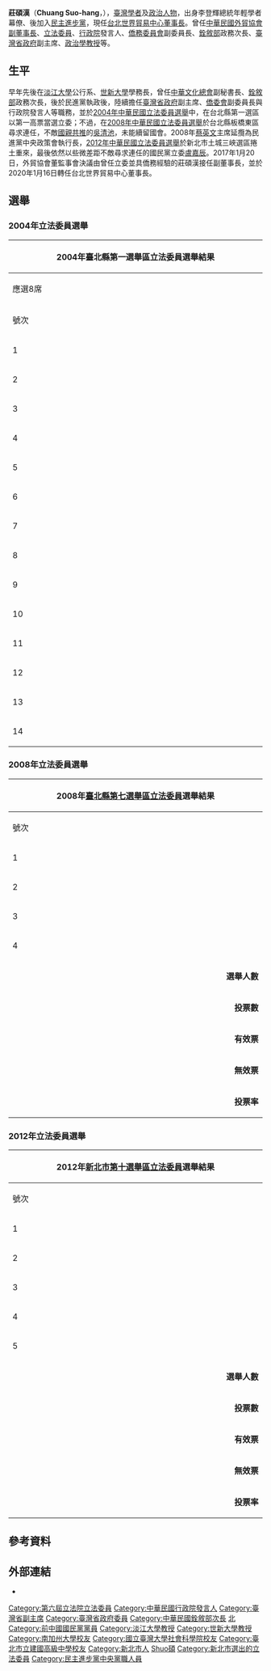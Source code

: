 {{Infobox AM
| name                = 莊碩漢<br>Chuang Suo-hang
| image               = Dr. Chuang Suo-Hang.jpg
| caption             = 台北世界貿易中心董事長 莊碩漢
| order= {{ROC}}第6屆[[立法委員|立法委員]]
| term_start= 2005年2月1日
| term_end= 2008年1月31日
| constituency=   臺北縣第一選舉區
| sex                 = 男
| birth_date          = {{Birth date and age|1955|10|24}}
| birth_place         = {{TWN}}[[臺北縣|臺北縣]]<br>（今[[新北市|新北市]]）
| death_date          =
| death_place         =
| nationality         = {{ROC}}
| party               = {{DPP}}
| spouse              = 
| educate             = 
| alma_mater          = 
}}
{{Infobox EPW
| educate = 
* [[國立臺灣大學|國立臺灣大學]][[政治學|政治學]]系學士<br><span style="color: blue;">(1977年)</span>
* [[美國|美國]]北伊利諾大學政治研究所[[碩士|碩士]]<br><span style="color: blue;">(1979年)</span>
* 美國[[南加州大學|南加州大學]]政治學[[博士|博士]]<br><span style="color: blue;">(1982年)</span>
| past = 
* 國家政策研究中心研究員<br><span style="color: blue;">(1989年-1990年)</span>
* 淡江大學公共行政系副教授<br><span style="color: blue;">(1990年-1991年)</span>
* 世新大學學務長<br><span style="color: blue;">(1991年-1993年)</span>
* 中華文化復興運動總會副秘書長<br><span style="color: blue;">(1993年-1995年)</span>
* [[銓敘部|銓敘部]]政務次長<br><span style="color: blue;">(1996年9月20日-2000年10月5日)</span>
* [[銓敘部|銓敘部]]訴願審議委員會主任委員<br><span style="color: blue;">(1996年9月20日-2000年10月5日)</span>
* [[考選部|考選部]]國軍上校以上軍官外職停役轉任公務人員檢覈委員會副主任委員<br><span style="color: blue;">(1996年10月11日-2000年10月5日)</span>
* [[臺灣省政府|臺灣省政府]]副主席<br><span style="color: blue;">(2000年10月5日-2002年2月1日)</span>
* [[臺灣省政府|臺灣省政府]]委員<br><span style="color: blue;">(2000年10月5日-2002年2月1日)</span>
* [[行政院|行政院]]發言人<br><span style="color: blue;">(2002年)</span>
* 財團法人臺灣省學產基金會董事長
* [[行政院|行政院]][[僑務委員會|僑務委員會]]副委員長<br><span style="color: blue;">(2003年)
* [[立法院|立法院]]（第六屆）委員<br><span style="color: blue;">(2005年2月1日-2008年1月31日) </span>
* [[民進黨|民進黨]]中央黨部政策委員會執行長<br><span style="color: blue;">(2008年-2011年)</span>
* 中華民國外貿協會副董事長<br><span style="color: blue;">(2017年1月20日-2020年1月16日) </span>
* [[台北世界貿易中心|台北世界貿易中心]]董事長<br><span style="color: blue;">(2020年1月16日-) </span>
}}
'''莊碩漢'''（'''Chuang Suo-hang'''，{{bd|1955年|10月24日|CatIdx=C莊}}），[[臺灣|臺灣]][[學者|學者]]及[[政治人物|政治人物]]，出身李登輝總統年輕學者幕僚、後加入[[民主進步黨|民主進步黨]]，現任[[台北世界貿易中心|台北世界貿易中心]][[董事長|董事長]]。曾任[[中華民國外貿協會副董事長|中華民國外貿協會副董事長]]、[[立法委員|立法委員]]、[[行政院|行政院]]發言人、[[僑務委員會|僑務委員會]]副委員長、[[銓敘部|銓敘部]]政務次長、[[臺灣省政府|臺灣省政府]]副主席、[[政治學|政治學]][[教授|教授]]等。

==生平==
早年先後在[[淡江大學|淡江大學]]公行系、[[世新大學|世新大學]]學務長，曾任[[中華文化總會|中華文化總會]]副秘書長、[[銓敘部|銓敘部]]政務次長，後於民進黨執政後，陸續擔任[[臺灣省政府|臺灣省政府]]副主席、[[僑委會|僑委會]]副委員長與行政院發言人等職務，並於[[2004年中華民國立法委員選舉|2004年中華民國立法委員選舉]]中，在台北縣第一選區以第一高票當選立委；不過，在[[2008年中華民國立法委員選舉|2008年中華民國立法委員選舉]]於台北縣板橋東區尋求連任，不敵[[國親聯盟|國親共推]]的[[吳清池|吳清池]]，未能續留國會。2008年[[蔡英文|蔡英文]]主席延攬為民進黨中央政策會執行長，[[2012年中華民國立法委員選舉|2012年中華民國立法委員選舉]]於新北市土城三峽選區捲土重來，最後依然以些微差距不敵尋求連任的國民黨立委[[盧嘉辰|盧嘉辰]]。2017年1月20日，外貿協會董監事會決議由曾任立委並具僑務經驗的莊碩漢接任副董事長，並於2020年1月16日轉任台北世界貿易中心董事長。

==選舉==
===2004年立法委員選舉===

{|class="wikitable sortable collapsible autocollapse" style="margin:auto; text-align:center"
|-
! colspan="7" width=620px|2004年臺北縣第一選舉區立法委員選舉結果
|-
! colspan="7" width=620px|應選8席
|-
!width=35 scope="col" class="unsortable"| 號次
!width=55 scope="col" class="unsortable"| 候選人
!width=120 scope="col" class="unsortable"| 政黨
!width=75 scope="col" class="unsortable"| 得票數
!width=75 scope="col" class="unsortable"| 得票率
!width=49 scope="col" class="unsortable"| 當選標記
|-
|1||[[張清芳|張清芳]]||{{Dpp}}||style="border-left:4px solid #1B9431;" align="right"|32,115
|align="right"|7.44%
|align="center"|
|-
|2||[[李文忠|李文忠]]||{{Dpp}}||style="border-left:4px solid #1B9431;" align="right"|37,216
|align="right"|8.62%
|align="center"|[[File:Vote1.svg|20px]]
|-
|3||[[林鴻池|林鴻池]]||{{Kmt}}||style="border-left:4px solid #000099;" align="right"|54,000
|align="right"|12.51%
|align="center"|[[File:Vote1.svg|20px]]
|-
|4||[[李嘉進|李嘉進]]||{{Kmt}}||style="border-left:4px solid #000099;" align="right"|49,955
|align="right"|11.57%
|align="center"|[[File:Vote1.svg|20px]]
|-
|5||[[林憲同|林憲同]]||{{Npsu}}||style="border-left:4px solid #C20F51;" align="right"|584
|align="right"|0.14%
|align="center"|
|-
|6||[[陳誠鈞|陳誠鈞]]||{{Nonp}}||style="border-left:4px solid #000000;" align="right"|261
|align="right"|0.06%
|align="center"|
|-
|7||[[蕭貫譽|蕭貫譽]]||{{Tsu}}||style="border-left:4px solid #C69E6A;" align="right"|24,294
|align="right"|5.63%
|align="center"|
|-
|8||[[周錫瑋|周錫瑋]]||{{Pfp}}||style="border-left:4px solid #F75000;" align="right"|51,767
|align="right"|11.99%
|align="center"|[[File:Vote1.svg|20px]]
|-
|9||[[王淑慧|王淑慧]]||{{Dpp}}||style="border-left:4px solid #1B9431;" align="right"|32,913
|align="right"|7.63%
|align="center"|[[File:Vote1.svg|20px]]
|-
|10||[[吳清池|吳清池]]||{{Pfp}}||style="border-left:4px solid #F75000;" align="right"|35,225
|align="right"|8.16%
|align="center"|[[File:Vote1.svg|20px]]
|-
|11||[[廖本煙|廖本煙]]||{{Tsu}}||style="border-left:4px solid #C69E6A;" align="right"|32,204
|align="right"|7.46%
|align="center"|[[File:Vote1.svg|20px]]
|-
|12||[[羅福助|羅福助]]||{{Nonp}}||style="border-left:4px solid #000000;" align="right"|584
|align="right"|0.14%
|align="center"|
|-
|13||[[李勝峰|李勝峰]]||{{Kmt}}||style="border-left:4px solid #000099;" align="right"|27,946
|align="right"|6.48%
|align="center"|
|-
|14||莊碩漢||{{Dpp}}||style="border-left:4px solid #1B9431;" align="right"|52,534
|align="right"|12.17%
|align="center"|[[File:Vote1.svg|20px]]
|}

===2008年立法委員選舉===
{|class="wikitable collapsible" style="text-align:center"
|-
! colspan="7" width=620px|2008年[[新北市第七選舉區|臺北縣第七選舉區]][[立法委員|立法委員]]選舉結果
|-
!width=35|號次
!width=55| 候選人
!width=150| 政黨
!width=75| 得票數
!width=75| 得票率
!width=49| 當選標記
|-
|1||'''莊碩漢'''||{{DPP}}||style="border-left:4px solid #1B9413;" align="right"|49,008
|align="right"|41.61%
|align="center"| 
|-
|2||[[林淑慧|林淑慧]]||{{第三社會黨}}||style="border-left:4px solid #33a3a3;" align="right"|1,436
|align="right"|1.22%
|align="center"|
|-
|3||[[林育任|林育任]]||{{Tsu}}||style="border-left:4px solid #C69E6A;" align="right"|1,583
|align="right"|1.34%
|align="center"|
|-
|4||'''[[吳清池|吳清池]]'''||{{Kmt}}<span style="font-size:smaller;">（<!-- 注释出：[[File:Emblem_of_People_First_Party.svg|25px]] -->[[國親聯盟|國親]]共推）</span>||style="border-left:4px solid #000099;" align="right"|65,752
|align="right"|55.83%
|align="center"|[[File:Vote1.svg|20px]] 
|- bgcolor=EEEEEE 
| colspan="3" align="right" | '''選舉人數''' || colspan="3" align="left" |　205,175
|- bgcolor=EEEEEE 
| colspan="3" align="right" | '''投票數''' || colspan="3" align="left" |　119,373
|- bgcolor=EEEEEE 
| colspan="3" align="right" | '''有效票''' || colspan="3" align="left" |　117,779
|- bgcolor=EEEEEE 
| colspan="3" align="right" | '''無效票''' || colspan="3" align="left" |　1,594
|- bgcolor=EEEEEE 
| colspan="3" align="right" | '''投票率''' || colspan="3" align="left" |　58.18%
|}

===2012年立法委員選舉===
{|class="wikitable collapsible" style="text-align:center"
|-
! colspan="7" width=620px|2012年[[新北市第十選舉區|新北市第十選舉區]][[立法委員|立法委員]]選舉結果
|-
!width=35|號次
!width=55| 候選人
!width=120| 政黨
!width=75| 得票數
!width=75| 得票率
!width=49| 當選標記
|-
|1||[[楊木萬|楊木萬]]||{{Gpt}}||style="border-left:4px solid #006D33;" align="right"|8,598
|align="right"|4.58%
|align="center"|
|-
|2||莊碩漢||{{dpp}}||style="border-left:4px solid #1B9431;" align="right"|81,520
|align="right"|43.39%
|align="center"|
|-
|3||'''[[盧嘉辰|盧嘉辰]]'''||{{kmt}}||style="border-left:4px solid #000099;" align="right"|89,570
|align="right"|47.67%
|align="center"|[[File:Vote1.svg|20px]]
|-
|4||[[游俊文|游俊文]]|| [[File:Red_Taiwan_Stars.png|20px]] [[台灣主義黨|台灣主義黨]]||style="border-left:4px solid #FF0000;" align="right"|1,324
|align="right"|0.70%
|align="center"|
|-
|5||[[王金芬|王金芬]]||{{Nonp}}||style="border-left:4px solid #000000;" align="right"|6,873
|align="right"|3.66%
|align="center"|
|- bgcolor=EEEEEE 
| colspan="3" align="right" | '''選舉人數''' || colspan="3" align="left" |　257,744
|- bgcolor=EEEEEE 
| colspan="3" align="right" | '''投票數''' || colspan="3" align="left" |　191,292
|- bgcolor=EEEEEE 
| colspan="3" align="right" | '''有效票''' || colspan="3" align="left" |　187,885
|- bgcolor=EEEEEE 
| colspan="3" align="right" | '''無效票''' || colspan="3" align="left" |　3,407
|- bgcolor=EEEEEE 
| colspan="3" align="right" | '''投票率''' || colspan="3" align="left" |　74.22%
|}
== 參考資料 ==
{{reflist}}

==外部連結==
*{{facebook|100007393871718}}


{{start box}}
{{s-before|無}}
{{s-title|[[中華民國行政院|中華民國行政院]]發言人|2002年—2003年}}
{{s-after|[[林佳龍|林佳龍]]}}
{{end box}}
{{中華民國第六屆立法委員}}

{{DEFAULTSORT: Chuang, Suo-hang}}
[[Category:第六屆立法院立法委員|Category:第六屆立法院立法委員]]
[[Category:中華民國行政院發言人|Category:中華民國行政院發言人]]
[[Category:臺灣省副主席|Category:臺灣省副主席]]
[[Category:臺灣省政府委員|Category:臺灣省政府委員]]
[[Category:中華民國銓敘部次長|Category:中華民國銓敘部次長]]
[[Category:民主進步黨籍立法委員|北]]
[[Category:前中國國民黨黨員|Category:前中國國民黨黨員]]
[[Category:淡江大學教授|Category:淡江大學教授]]
[[Category:世新大學教授|Category:世新大學教授]]
[[Category:南加州大學校友|Category:南加州大學校友]]
[[Category:國立臺灣大學社會科學院校友|Category:國立臺灣大學社會科學院校友]]
[[Category:臺北市立建國高級中學校友|Category:臺北市立建國高級中學校友]]
[[Category:新北市人|Category:新北市人]]
[[Category:莊姓|Shuo碩]]
[[Category:新北市選出的立法委員|Category:新北市選出的立法委員]]
[[Category:民主進步黨中央黨職人員|Category:民主進步黨中央黨職人員]]